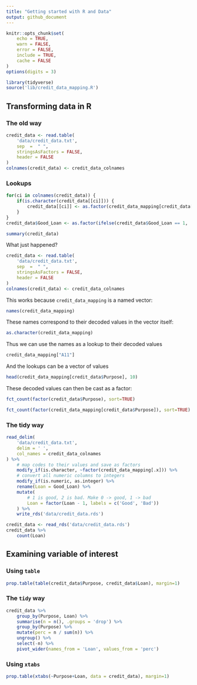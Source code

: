 ```yaml
---
title: "Getting started with R and Data"
output: github_document
---
```


```r
knitr::opts_chunk$set(
    echo = TRUE,
    warn = FALSE,
    error = FALSE,
    include = TRUE,
    cache = FALSE
)
options(digits = 3)

library(tidyverse)
source('lib/credit_data_mapping.R')

```


## Transforming data in R

### The old way

```r
credit_data <- read.table(
    'data/credit_data.txt',
    sep  =  " ",
    stringsAsFactors = FALSE,
    header = FALSE
)
colnames(credit_data) <- credit_data_colnames
```

### Lookups

```r

for(ci in colnames(credit_data)) {
    if(is.character(credit_data[[ci]])) {
        credit_data[[ci]] <- as.factor(credit_data_mapping[credit_data[[ci]]])
    }
}
credit_data$Good_Loan <- as.factor(ifelse(credit_data$Good_Loan == 1, 'GoodLoan', 'BadLoan'))
```

```r
summary(credit_data)
```

What just happened?

```r
credit_data <- read.table(
    'data/credit_data.txt',
    sep  =  " ",
    stringsAsFactors = FALSE,
    header = FALSE
)
colnames(credit_data) <- credit_data_colnames
```


This works because `credit_data_mapping` is a named vector:

```r
names(credit_data_mapping)
```

These names correspond to their decoded values in the vector itself:

```r
as.character(credit_data_mapping)
```
Thus we can use the names as a lookup to their decoded values

```r
credit_data_mapping["A11"]
```

And the lookups can be a vector of values

```r
head(credit_data_mapping[credit_data$Purpose], 10)
```
These decoded values can then be cast as a factor:

```r
fct_count(factor(credit_data$Purpose), sort=TRUE)
```


```r
fct_count(factor(credit_data_mapping[credit_data$Purpose]), sort=TRUE)
```



### The tidy way

```r
read_delim(
    'data/credit_data.txt',
    delim = ' ',
    col_names = credit_data_colnames
) %>% 
    # map codes to their values and save as factors
    modify_if(is.character, ~factor(credit_data_mapping[.x])) %>% 
    # convert all numeric columns to integers
    modify_if(is.numeric, as.integer) %>% 
    rename(Loan = Good_Loan) %>% 
    mutate(
        # 1 is good, 2 is bad. Make 0 -> good, 1 -> bad
        Loan = factor(Loan - 1, labels = c('Good', 'Bad'))
    ) %>% 
    write_rds('data/credit_data.rds')
```


```r
credit_data <- read_rds('data/credit_data.rds')
credit_data %>% 
    count(Loan)

```

## Examining variable of interest

### Using `table`


```r
prop.table(table(credit_data$Purpose, credit_data$Loan), margin=1)
```

### The `tidy` way


```r
credit_data %>% 
    group_by(Purpose, Loan) %>% 
    summarise(n = n(), .groups = 'drop') %>%
    group_by(Purpose) %>%
    mutate(perc = n / sum(n)) %>% 
    ungroup() %>% 
    select(-n) %>% 
    pivot_wider(names_from = 'Loan', values_from = 'perc')
```


### Using `xtabs`

```r
prop.table(xtabs(~Purpose+Loan, data = credit_data), margin=1)
```



